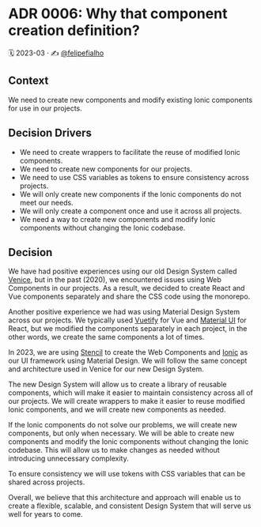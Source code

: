 
<Meta title='Docs/Architecture Decision Records/ADR 0006: Why that component creation definition?' />

# ADR 0006: Why that component creation definition?

🗓️ 2023-03 · ✍️ [@felipefialho](https://twitter.com/felipefialho_)

## Context

We need to create new components and modify existing Ionic components for use in our projects.

## Decision Drivers

- We need to create wrappers to facilitate the reuse of modified Ionic components.
- We need to create new components for our projects.
- We need to use CSS variables as tokens to ensure consistency across projects.
- We will only create new components if the Ionic components do not meet our needs.
- We will only create a component once and use it across all projects.
- We need a way to create new components and modify Ionic components without changing the Ionic codebase.

## Decision

We have had positive experiences using our old Design System called [Venice](https://github.com/juntossomosmais/venice), but in the past (2020), we encountered issues using Web Components in our projects. As a result, we decided to create React and Vue components separately and share the CSS code using the monorepo.

Another positive experience we had was using Material Design System across our projects. We typically used [Vuetify](https://vuetifyjs.com/) for Vue and [Material UI](https://material-ui.com/) for React, but we modified the components separately in each project, in the other words, we create the same components a lot of times.

In 2023, we are using [Stencil](https://stenciljs.com/) to create the Web Components and [Ionic](https://ionicframework.com/) as our UI framework using Material Design. We will follow the same concept and architecture used in Venice for our new Design System.

The new Design System will allow us to create a library of reusable components, which will make it easier to maintain consistency across all of our projects. We will create wrappers to make it easier to reuse modified Ionic components, and we will create new components as needed.

If the Ionic components do not solve our problems, we will create new components, but only when necessary. We will be able to create new components and modify the Ionic components without changing the Ionic codebase. This will allow us to make changes as needed without introducing unnecessary complexity.

To ensure consistency we will use tokens with CSS variables that can be shared across projects.

Overall, we believe that this architecture and approach will enable us to create a flexible, scalable, and consistent Design System that will serve us well for years to come.

